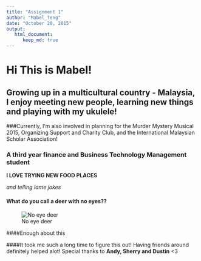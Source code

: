 ```yaml
---
title: "Assignment 1"
author: "Mabel_Teng"
date: "October 20, 2015"
output: 
   html_document:
      keep_md: true
---
```

# Hi This is Mabel! 

## Growing up in a multicultural country - Malaysia, I enjoy meeting new people, learning new things and playing with my ukulele! 

###Currently, I'm also involved in planning for the Murder Mystery Musical 2015, Organizing Support and Charity Club, and the International Malaysian Scholar Association!

### A third year finance and Business Technology Management student 
**I LOVE TRYING NEW FOOD PLACES**

_and telling lame jokes_

#### What do you call a deer with no eyes??

![No eye deer](http://www.kappit.com/img/pics/201411_1149_fcafb_sm.jpg)

####Enough about this

####It took me such a long time to figure this out! Having friends around definitely helped alot! Special thanks to **Andy, Sherry and Dustin** <3
